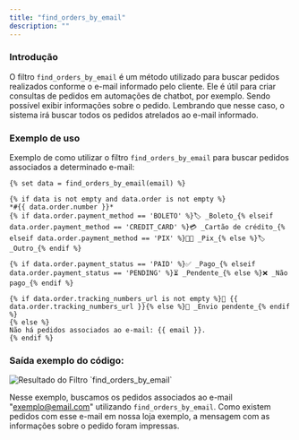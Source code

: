 ```yaml
---
title: "find_orders_by_email"
description: ""
---
```


### Introdução

O filtro `find_orders_by_email` é um método utilizado para buscar pedidos realizados conforme o e-mail informado pelo cliente. Ele é útil para criar consultas de pedidos em automações de chatbot, por exemplo. Sendo possível exibir informações sobre o pedido. Lembrando que nesse caso, o sistema irá buscar todos os pedidos atrelados ao e-mail informado.

### Exemplo de uso

Exemplo de como utilizar o filtro `find_orders_by_email` para buscar pedidos associados a determinado e-mail:

```twig
{% set data = find_orders_by_email(email) %}

{% if data is not empty and data.order is not empty %}
*#{{ data.order.number }}*
{% if data.order.payment_method == 'BOLETO' %}🏷 _Boleto_{% elseif data.order.payment_method == 'CREDIT_CARD' %}💳 _Cartão de crédito_{% elseif data.order.payment_method == 'PIX' %}🤳🏼 _Pix_{% else %}🏷 _Outro_{% endif %}

{% if data.order.payment_status == 'PAID' %}✅ _Pago_{% elseif data.order.payment_status == 'PENDING' %}⏳ _Pendente_{% else %}❌ _Não pago_{% endif %}

{% if data.order.tracking_numbers_url is not empty %}🚚 {{ data.order.tracking_numbers_url }}{% else %}🚚 _Envio pendente_{% endif %}
{% else %}
Não há pedidos associados ao e-mail: {{ email }}.
{% endif %}
```

### Saída exemplo do código:

<img
  src="/find_orders_by_email.png"
  alt="Resultado do Filtro `find_orders_by_email`"
/>

Nesse exemplo, buscamos os pedidos associados ao e-mail "exemplo@email.com" utilizando `find_orders_by_email`. Como existem pedidos com esse e-mail em nossa loja exemplo, a mensagem com as informações sobre o pedido foram impressas.
